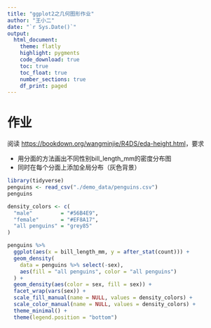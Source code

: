 ```yaml
---
title: "ggplot2之几何图形作业"
author: "王小二"
date: "`r Sys.Date()`"
output: 
  html_document:
    theme: flatly
    highlight: pygments
    code_download: true
    toc: true
    toc_float: true
    number_sections: true
    df_print: paged
---
```




# 作业

阅读 <https://bookdown.org/wangminjie/R4DS/eda-height.html>，要求

- 用分面的方法画出不同性别bill_length_mm的密度分布图
- 同时在每个分面上添加全局分布（灰色背景）

```r
library(tidyverse)
penguins <- read_csv("./demo_data/penguins.csv") 
penguins
```


```r
density_colors <- c(
  "male"         = "#56B4E9",
  "female"       = "#EF8A17",
  "all penguins" = "grey85"
)

penguins %>%
  ggplot(aes(x = bill_length_mm, y = after_stat(count))) +
  geom_density(
    data = penguins %>% select(-sex),
    aes(fill = "all penguins", color = "all penguins")
  ) +
  geom_density(aes(color = sex, fill = sex)) +
  facet_wrap(vars(sex)) +
  scale_fill_manual(name = NULL, values = density_colors) +
  scale_color_manual(name = NULL, values = density_colors) +
  theme_minimal() +
  theme(legend.position = "bottom")

```

